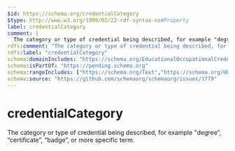```yaml
---
$id: https://schema.org/credentialCategory
$type: http://www.w3.org/1999/02/22-rdf-syntax-ns#Property
label: credentialCategory
comment: |
  The category or type of credential being described, for example "degree”, “certificate”, “badge”, or more specific term.
rdfs:comment: "The category or type of credential being described, for example \"degree”, “certificate”, “badge”, or more specific term."
rdfs:label: "credentialCategory"
schema:domainIncludes: "https://schema.org/EducationalOccupationalCredential"
schema:isPartOf: "https://pending.schema.org"
schema:rangeIncludes: ["https://schema.org/Text","https://schema.org/URL","https://schema.org/DefinedTerm"]
schema:source: "https://github.com/schemaorg/schemaorg/issues/1779"
---
```


# credentialCategory

The category or type of credential being described, for example "degree”, “certificate”, “badge”, or more specific term.

